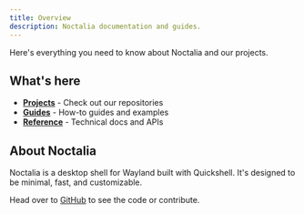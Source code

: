 ```yaml
---
title: Overview
description: Noctalia documentation and guides.
---
```


Here's everything you need to know about Noctalia and our projects.

## What's here

- **[Projects](/projects/)** - Check out our repositories
- **[Guides](/guides/example/)** - How-to guides and examples  
- **[Reference](/reference/example/)** - Technical docs and APIs

## About Noctalia

Noctalia is a desktop shell for Wayland built with Quickshell. It's designed to be minimal, fast, and customizable.

Head over to [GitHub](https://github.com/noctalia-dev) to see the code or contribute.
